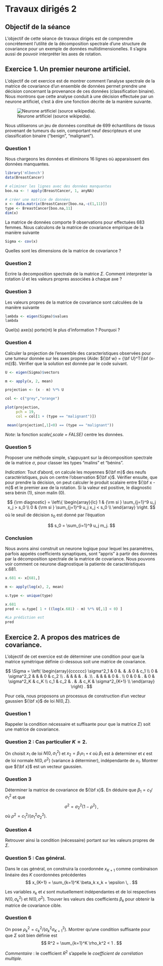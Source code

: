 # Travaux dirigés 2


## Objectif de la séance

L'objectif de cette séance de travaux dirigés est de comprendre concrètement l'utilité de la décomposition spectrale d'une structure de covariance pour un exemple de données multidimensionelles. Il s'agira aussi de pouvoir interpréter les axes de rotation.

## Exercice 1. Un premier neurone artificiel.

L'objectif de cet exercice est de montrer comment l'analyse spectrale de la matrice de covariance d'un ensemble de données permet prendre une décision concernant la provenance de ces données (classification binaire). Nous montrons que cette analyse conduit à une décision effectuée par un neurone artificiel, c'est à dire une fonction décrite de la manière suivante. 

![Neurone artificiel (source wikipedia).](./figures/ArtificialNeuronModel.png)



Nous utiliserons un jeu de données constitué de 699 échantillons de tissus provenant de tumeurs du sein, comportant neuf descripteurs et une classification binaire ("benign", "malignant").


### Question 1

Nous chargeons les données et éliminons 16 lignes où apparaissent des données manquantes.

```r
library('mlbench')
data(BreastCancer)

# eliminer les lignes avec des données manquantes
boo.na <- ! apply(BreastCancer, 1, anyNA)

# créer une matrice de données
x <- data.matrix(BreastCancer[boo.na,-c(1,11)])
type <- BreastCancer[boo.na,11]
dim(x)
```


La matrice de données comporte 9 observations pour effectuées 683 femmes. Nous calculons de la matrice de covariance empirique de la manière suivante 

```r
Sigma <- cov(x)
```

Quelles sont les dimensions de la matrice de covariance ?

### Question 2

Ecrire la decomposition spectrale de la matrice $\Sigma$. Comment interpreter la rotation $U$ et les valeurs propres associées à chaque axe ?

### Question 3

Les valeurs propres de la matrice de covariance sont calculées de la manière suivante

```r
lambda <- eigen(Sigma)$values
lambda
```

Quel(s) axe(s) porte(nt) le plus d'information ? Pourquoi ?


### Question 4

Calculer la projection de l'ensemble des caracteristiques observées pour une tumeur donnée sur les axes propres (Aide: ${\bf w} = {\bf U}^T{\bf (x-m)}$). Vérifier que la solution est donnée par le code suivant.


```r
U <- eigen(Sigma)$vectors

m <- apply(x, 2, mean)

projection <- (x - m) %*% U

col <- c("grey","orange")

plot(projection, 
     pch = 19, 
     col = col[1 + (type == "malignant")])

 mean((projection[,1]<0) == (type == "malignant"))
```

_Note_: la fonction _scale(,scale = FALSE)_ centre les données. 




### Question 5

Proposer une méthode simple, s'appuyant sur la décomposition spectrale de la matrice $\sigma$, pour classer les types "malins" et "bénins".

_Indication_: Tout d'abord, on calcule les moyennes ${\bf m}$ des neufs caractéristiques, puis on centre l'observation ${\bf x}$. Vérifier ensuite, que pour prendre la décision, on peut calculer le produit scalaire entre ${\bf x - m}$ et le premier axe de la rotation. Si la valeur est positive, le diagnostic sera bénin (1), sinon malin (0).

$$
{\rm diagnostic} = \left\{
\begin{array}{lc}
1 & {\rm si  }  \sum_{j=1}^9 u_j x_j > s_0 \\
0 & {\rm si  } \sum_{j=1}^9 u_j x_j < s_0 \\
\end{array}
\right.
$$
où le seuil de décision $s_0$ est donné par l'équation 

$$
s_0 = \sum_{i=1}^9 u_j m_j.
$$

### Conclusion

Nous avons ainsi construit un neurone logique pour lequel les paramètres, parfois appelés coefficients synaptiques, sont "appris" à partir des données par la décomposition spectrale de la matrice de covariance. Nous pouvons voir comment ce neurone diagnostique la patiente de caractéristiques $x.681$. 

```r
x.681 <- x[681,]

m <- apply(log(x), 2, mean)

u.type <- unique(type)

x.681
pred <- u.type[ 1 + ((log(x.681) - m) %*% U[,1] < 0) ]

#La prédiction est 
pred
```



## Exercice 2. A propos des matrices de covariance.

L'objectif de cet exercice est de déterminer une condition pour que la matrice symétrique définie ci-dessous soit une matrice de covariance. 

$$
\Sigma = \left( \begin{array}{cccccc} \sigma^2_1 & 0 &. & .& 0 & c_1 \\
0 & \sigma^2_2 &  & & 0 & c_2 \\
. & &  & & . &  .\\
. & &  & &  0 &  . \\
0  & 0 & . & 0 & \sigma^2_K  & c_K \\
c_1  & c_2 & .  & .& c_K  & \sigma^2_{K+1} \\
\end{array} \right) .
$$

Pour cela, nous proposons un processus de construction d'un vecteur gaussien ${\bf x}$ de loi $N(0, \Sigma)$.

### Question 1

Rappeler la condition nécessaire et suffisante pour que la matrice $\Sigma)$ soit une matrice de covariance.

### Question 2 : Cas particulier $K = 2$. 

On choisit $x_1$ de loi $N(0, \sigma^2_1)$ et $x_2 = \beta_1 x_1 + \epsilon$ où $\beta_1$ est à determiner et $\epsilon$ est de loi normale $N(0, \sigma^2)$ (variance à déterminer), indépendante de $x_1$. Montrer que ${\bf x}$ est un vecteur gaussien.

### Question 3 

Déterminer la matrice de covariance de ${\bf x}$. En déduire que $\beta_1 = c_1/\sigma_1^2$ et que 
$$
\sigma^2 = \sigma_2^2 (1 - \rho^2) \, , 
$$
où $\rho^2 = c_1^2/(\sigma_1^2\sigma_2^2)$.

### Question 4 

Retrouver ainsi la condition (nécessaire) portant sur les valeurs propres de $\Sigma$.

### Question 5 : Cas général.

Dans le cas général, on construira la coordonnée $x_{K+1}$ comme combinaison linéaire des $K$ coordonnées précédentes
$$
x_{K+1} = \sum_{k=1}^K \beta_k x_k + \epsilon \, .
$$

Les variables $x_k$ et $\epsilon$ sont mutuellement indépendantes et de loi respectives $N(0, \sigma^2_k)$ et  $N(0, \sigma^2)$. Trouver les valeurs des coefficients $\beta_k$ pour obtenir la matrice de covariance cible.


### Question 6

On pose $\rho_k^2 = c_k^2/(\sigma_k^2\sigma_{K+1}^2)$. Montrer qu'une condition  suffisante pour que $\Sigma$ soit bien définie est 
$$
R^2 = \sum_{k=1}^K \rho_k^2 < 1 .
$$

_Commentaire_ : le coefficient $R^2$ s'appelle le _coefficient de corrélation multiple_. 




